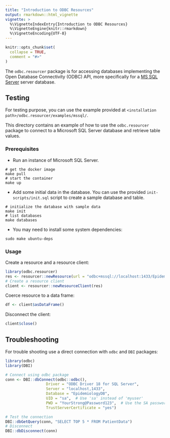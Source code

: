 ```yaml
---
title: "Introduction to ODBC Resources"
output: rmarkdown::html_vignette
vignette: >
  %\VignetteIndexEntry{Introduction to ODBC Resources}
  %\VignetteEngine{knitr::rmarkdown}
  %\VignetteEncoding{UTF-8}
---
```


```r
knitr::opts_chunk$set(
  collapse = TRUE,
  comment = "#>"
)
```

The `odbc.resourcer` package is for accessing databases implementing the Open Database Connectivity (ODBC) API, more specifically for a [MS SQL Server](https://www.microsoft.com/en-us/sql-server/sql-server-2022) server database.

## Testing

For testing purpose, you can use the example provided at `<installation path>/odbc.resourcer/examples/mssql/`.

This directory contains an example of how to use the `odbc.resourcer` package to connect to a Microsoft SQL Server database and retrieve table values.

### Prerequisites

- Run an instance of Microsoft SQL Server.

```
# get the docker image
make pull
# start the container
make up
```

- Add some initial data in the database. You can use the provided `init-scripts/init.sql` script to create a sample database and table.

```
# initialize the database with sample data
make init
# list databases
make databases
```

- You may need to install some system dependencies:

```
sudo make ubuntu-deps
```

### Usage


Create a resource and a resource client:

```r
library(odbc.resourcer)
res <- resourcer::newResource(url = "odbc+mssql://localhost:1433/EpidemiologyDB/PatientData", identity = "sa", secret = "YourStrong@Password123")
# Create a resource client
client <- resourcer::newResourceClient(res)
```

Coerce resource to a data frame:

```r
df <- client$asDataFrame()
```

Disconnect the client:

```r
client$close()
```

## Troubleshooting

For trouble shooting use a direct connection with `odbc` and `DBI` packages:

```r
library(odbc)
library(DBI)

# Connect using odbc package
conn <- DBI::dbConnect(odbc::odbc(),
                  Driver = "ODBC Driver 18 for SQL Server",
                  Server = "localhost,1433",
                  Database = "EpidemiologyDB",
                  UID = "sa",  # Use 'sa' instead of 'myuser'
                  PWD = "YourStrong@Password123",  # Use the SA password from docker-compose
                  TrustServerCertificate = "yes")

# Test the connection
DBI::dbGetQuery(conn, "SELECT TOP 5 * FROM PatientData")
# Disconnect
DBI::dbDisconnect(conn)
```
